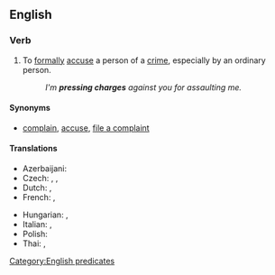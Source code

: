 ==English==

===Verb===
{{head|en|phrase|head=[[press]] [[charge|charges]]}}

# To [[formal]]ly [[accuse]] a person of a [[crime]], especially by an ordinary person.
#: ''I'm '''pressing charges''' against you for assaulting me.''

{{attention|en|topic=law|A surface review indicates that this may simply mean "report a crime", or it may mean something like "insist that a person be tried for a crime". In which countries is this done? Does WP have an article on the phenomenon?}}

====Synonyms====
* {{sense|formally accuse of a crime}} [[complain]], [[accuse]], [[file a complaint]]

====Translations====
{{trans-top|to formally accuse a person of a crime}}
* Azerbaijani: {{t|az|[[ittiham]] [[irəli sürmək]]}}
* Czech: {{t|cs|vznést obvinění}}, {{t|cs|podat žalobu}}, {{t|cs|zahájit soudní řízení}}
* Dutch: {{t+|nl|aanklagen}}, {{t+|nl|vervolgen}}
* French: {{t+|fr|accuser}}, {{t+|fr|porter plainte}}
{{trans-mid}}
* Hungarian: {{t+|hu|feljelent}}, {{t|hu|[[eljárás]]t [[indít]]}}
* Italian: {{t-check|it|sporgere denuncia}}, {{t+check|it|denunciare}}
* Polish: {{t|pl|wnieść oskarżenie}}
* Thai: {{t+|th|แจ้งความ}}, {{t+|th|ดำเนินคดี}}
{{trans-bottom}}

[[Category:English predicates]]